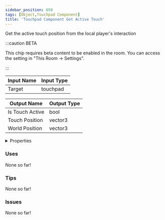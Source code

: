 ```yaml
---
sidebar_position: 650
tags: [Object,Touchpad Component]
title: 'Touchpad Component Get Active Touch'
---
```


Get the active touch position from the local player's interaction

:::caution BETA

This chip requires beta content to be enabled in the room. You can access the setting in "This Room -> Settings".

:::


<EsbSvg />

| Input Name | Input Type |
|-----------|-----------|
| Target | touchpad |

| Output Name | Output Type |
|-----------|-----------|
| Is Touch Active | bool |
| Touch Position | vector3 |
| World Position | vector3 |


<details>
  <summary>Properties</summary>
  <div>
    <div>
    <table>
      <thead>
        <tr>
          <th>Is beta required?</th>
          <th>✅</th>
        </tr>
        <tr>
          <th>Is this chip a trolling risk?</th>
          <th>❌</th>
        </tr>
        <tr>
          <th>Is this chip a role assignment risk?</th>
          <th>❌</th>
        </tr>
        <tr>
          <th>Chip UUID</th>
          <th>b83d2e2f-61e8-4490-8a81-d38c88fff8d1</th>
        </tr>
      </thead>
    </table>
    </div>
  </div>
</details>

### Uses

None so far!

### Tips

None so far!

### Issues

None so far!